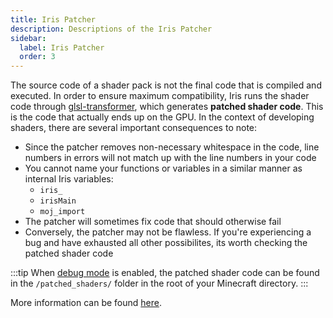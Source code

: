 ```yaml
---
title: Iris Patcher
description: Descriptions of the Iris Patcher
sidebar:
  label: Iris Patcher
  order: 3
---
```


The source code of a shader pack is not the final code that is compiled and executed. In order to ensure maximum compatibility, Iris runs the shader code through [glsl-transformer](https://github.com/IrisShaders/glsl-transformer), which generates **patched shader code**. This is the code that actually ends up on the GPU. In the context of developing shaders, there are several important consequences to note:

- Since the patcher removes non-necessary whitespace in the code, line numbers in errors will not match up with the line numbers in your code
- You cannot name your functions or variables in a similar manner as internal Iris variables:
    - `iris_`
    - `irisMain`
    - `moj_import`
- The patcher will sometimes fix code that should otherwise fail
- Conversely, the patcher may not be flawless. If you're experiencing a bug and have exhausted all other possibilites, its worth checking the patched shader code

:::tip
When [debug mode](/current/reference/miscellaneous/patcher) is enabled, the patched shader code can be found in the `/patched_shaders/` folder in the root of your Minecraft directory.
:::

More information can be found [here](https://github.com/IrisShaders/Iris/blob/1.21/docs/usage/debugging.md).
